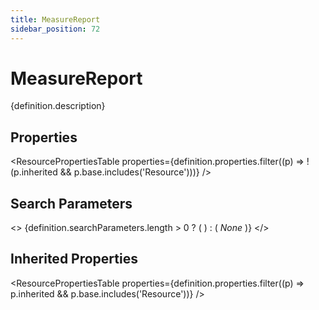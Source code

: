 ```yaml
---
title: MeasureReport
sidebar_position: 72
---
```



# MeasureReport

<p>{definition.description}</p>

## Properties

<ResourcePropertiesTable properties={definition.properties.filter((p) => !(p.inherited && p.base.includes('Resource')))} />

## Search Parameters

<>
  {definition.searchParameters.length > 0 ? (
    <SearchParamsTable searchParams={definition.searchParameters} />
  ) : (
    <em>None</em>
  )}
</>

## Inherited Properties

<ResourcePropertiesTable properties={definition.properties.filter((p) => p.inherited && p.base.includes('Resource'))} />


